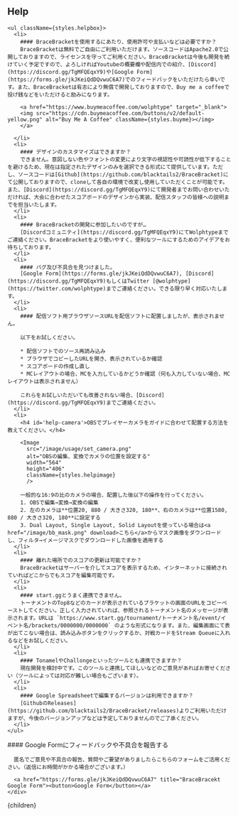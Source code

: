 
## Help

<div className='columns is-variable is-6 is-multiline'>
  <div className='column is-8-widescreen is-8-desktop is-12-tablet'>

    <ul className={styles.helpbox}>
      <li>
        #### BraceBracketを使用するにあたり、使用許可や支払いなどは必要ですか？
        BraceBracketは無料でご自由にご利用いただけます。ソースコードはApache2.0で公開しておりますので、ライセンスを守ってご利用ください。BraceBracketは今後も開発を続けていく予定ですので、よろしければYoutubeの概要欄や配信内での紹介、[Discord](https://discord.gg/TgMFQEqxY9)や[Google Form](https://forms.gle/jkJKeiQdDQvwuC6A7)でのフィードバックをいただけたら幸いです。また、BraceBracketは有志により無償で開発しておりますので、Buy me a coffeeで投げ銭などをいただけると励みになります。

        <a href="https://www.buymeacoffee.com/wolphtype" target="_blank">
        <img src="https://cdn.buymeacoffee.com/buttons/v2/default-yellow.png" alt="Buy Me A Coffee" className={styles.buyme}></img>
        </a>

      </li>
      <li>
        #### デザインのカスタマイズはできますか？
        できません。意図しない色やフォントの変更により文字の視認性や可読性が低下することを避けるため、現在は指定されたデザインのみを選択できる形式にて提供しています。ただし、ソースコードは[Github](https://github.com/blacktails2/BraceBracket)にて公開しておりますので、cloneして各自の環境で改変し使用していただくことが可能です。また、[Discord](https://discord.gg/TgMFQEqxY9)にて開発者までお問い合わせいただければ、大会に合わせたスコアボードのデザインから実装、配信スタッフの皆様への説明までを担当いたします。
      </li>
      <li>
        #### BraceBracketの開発に参加したいのですが…
        [Discordコミュニティ](https://discord.gg/TgMFQEqxY9)にてWolphtypeまでご連絡ください。BraceBracketをより使いやすく、便利なツールにするためのアイデアをお待ちしております。
      </li>
      <li>
        #### バグ及び不具合を見つけました。
        [Google Form](https://forms.gle/jkJKeiQdDQvwuC6A7), [Discord](https://discord.gg/TgMFQEqxY9)もしくはTwitter [@wolphtype](https://twitter.com/wolphtype)までご連絡ください。できる限り早く対応いたします。
      </li>
      <li>
        #### 配信ソフト用ブラウザソースURLを配信ソフトに配置しましたが、表示されません。

        以下をお試しください。

        * 配信ソフトでのソース再読み込み
        * ブラウザでコピーしたURLを開き、表示されているか確認
        * スコアボードの作成し直し
        * MCレイアウトの場合、MCを入力しているかどうか確認（何も入力していない場合、MCレイアウトは表示されません）
        
        これらをお試しいただいても改善されない場合、[Discord](https://discord.gg/TgMFQEqxY9)までご連絡ください。
      </li>
      <li>
        <h4 id='help-camera'>OBSでプレイヤーカメラをガイドに合わせて配置する方法を教えてください。</h4>

        <Image
          src="/image/usage/set_camera.png"
          alt="OBSの編集、変換でカメラの位置を設定する"
          width="564"
          height="406"
          className={styles.helpimage}
          />

        一般的な16:9の比のカメラの場合、配置した後以下の操作を行ってください。
        1. OBSで編集→変換→変換の編集
        2. 左のカメラは**位置20, 880 / 大きさ320, 180**、右のカメラは**位置1580, 880 / 大きさ320, 180**に設定する
        3. Dual Layout, Single Layout, Solid Layoutを使っている場合は<a href="/image/bb_mask.png" download>こちら</a>からマスク画像をダウンロードし、フィルタ→イメージマスクでダウンロードした画像を適用する
      </li>
      <li>
        #### 離れた場所でのスコアの更新は可能ですか？
        BraceBracketはサーバーを介してスコアを表示するため、インターネットに接続されていればどこからでもスコアを編集可能です。
      </li>
      <li>
        #### start.ggとうまく連携できません。
        トーナメントのTop8などのカードが表示されているブラケットの画面のURLをコピーペーストしてください。正しく入力されていれば、参照されるトーナメント名のメッセージが表示されます。URLは `https://www.start.gg/tournament/トーナメント名/event/イベント名/brackets/0000000/0000000` のような形式になります。また、編集画面にて表が出てこない場合は、読み込みボタンをクリックするか、対戦カードをStream Queueに入れるなどをお試しください。
      </li>
      <li>
        #### TonamelやChallongeといったツールとも連携できますか？
        現在開発を検討中です。このツールと連携してほしいなどのご意見があればお寄せください（ツールによっては対応が難しい場合もございます）。
      </li>
      <li>
        #### Google Spreadsheetで編集するバージョンは利用できますか？
        [GithubのReleases](https://github.com/blacktails2/BraceBracket/releases)よりご利用いただけますが、今後のバージョンアップなどは予定しておりませんのでご了承ください。
      </li>
    </ul>

  </div>
  <div className="column is-12-mobile is-8-tablet is-4-desktop">
    <div className={styles.formbox}>
      #### Google Formにフィードバックや不具合を報告する

      匿名でご意見や不具合の報告、質問やご要望がありましたらこちらのフォームをご活用ください。（返信にお時間がかかる場合がございます。）
      
      <a href="https://forms.gle/jkJKeiQdDQvwuC6A7" title="BraceBracekt Google Form"><button>Google Form</button></a>
    </div>
  </div>
</div>

  <Head>
    <title>BraceBracket | Help</title>
    <meta property="og:title" content="BraceBracket | Help" />
    <meta property="og:url" content="https://bracebracket.app/help/" />
    <meta property="og:type" content="article" />
    <meta property="og:description" content="BraceBracketは、Webベースの対戦ゲーム用スコアボードツールです。OSを問わず、ブラウザ上でスコアボードを作成・編集できます。" />
    <meta property="og:site_name" content="BraceBracket" />
    <meta property="og:image" content="https://bracebracket.app/image/ogp.jpg" />
    <meta name="twitter:card" content="summary" />
    <meta name="twitter:site" content="@wolphtype" />
  </Head>
  <DefaultLayout>
    <div className="markdown">
      {children}
    </div>
  </DefaultLayout>
</>
